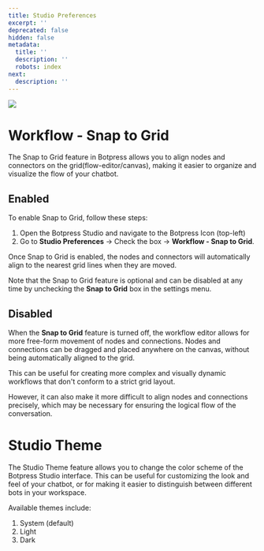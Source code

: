 ```yaml
---
title: Studio Preferences
excerpt: ''
deprecated: false
hidden: false
metadata:
  title: ''
  description: ''
  robots: index
next:
  description: ''
---
```

![](https://files.readme.io/998d475-image.png)

# Workflow - Snap to Grid

The Snap to Grid feature in Botpress allows you to align nodes and connectors on the grid(flow-editor/canvas), making it easier to organize and visualize the flow of your chatbot.

## Enabled

To enable Snap to Grid, follow these steps:

1. Open the Botpress Studio and navigate to the Botpress Icon (top-left)
2. Go to **Studio Preferences** -> Check the box -> **Workflow - Snap to Grid**.

Once Snap to Grid is enabled, the nodes and connectors will automatically align to the nearest grid lines when they are moved.

Note that the Snap to Grid feature is optional and can be disabled at any time by unchecking the **Snap to Grid** box in the settings menu.

## Disabled

When the **Snap to Grid** feature is turned off, the workflow editor allows for more free-form movement of nodes and connections. Nodes and connections can be dragged and placed anywhere on the canvas, without being automatically aligned to the grid.

This can be useful for creating more complex and visually dynamic workflows that don't conform to a strict grid layout.

However, it can also make it more difficult to align nodes and connections precisely, which may be necessary for ensuring the logical flow of the conversation.

# Studio Theme

The Studio Theme feature allows you to change the color scheme of the Botpress Studio interface. This can be useful for customizing the look and feel of your chatbot, or for making it easier to distinguish between different bots in your workspace.

Available themes include:

1. System (default)
2. Light
3. Dark
